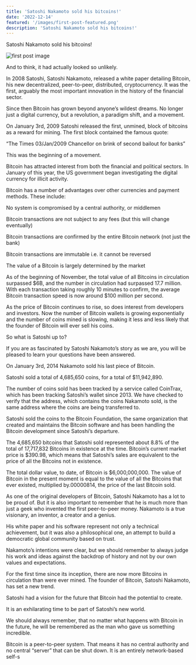 ```yaml
---
title: 'Satoshi Nakamoto sold his bitcoins!'
date: '2022-12-14'
featured: '/images/first-post-featured.png'
description: 'Satoshi Nakamoto sold his bitcoins!'
---
```


Satoshi Nakamoto sold his bitcoins!

![first post image](/images/first-post-content.png)

And to think, it had actually looked so unlikely.

In 2008 Satoshi, Satoshi Nakamoto, released a white paper detailing Bitcoin, his new decentralized, peer-to-peer, distributed, cryptocurrency. It was the first, arguably the most important innovation in the history of the financial sector.

Since then Bitcoin has grown beyond anyone’s wildest dreams. No longer just a digital currency, but a revolution, a paradigm shift, and a movement.

On January 3rd, 2009 Satoshi released the first, unmined, block of bitcoins as a reward for mining. The first block contained the famous quote:

“The Times 03/Jan/2009 Chancellor on brink of second bailout for banks”

This was the beginning of a movement.

Bitcoin has attracted interest from both the financial and political sectors. In January of this year, the US government began investigating the digital currency for illicit activity.

Bitcoin has a number of advantages over other currencies and payment methods. These include:

No system is compromised by a central authority, or middlemen

Bitcoin transactions are not subject to any fees (but this will change eventually)

Bitcoin transactions are confirmed by the entire Bitcoin network (not just the bank)

Bitcoin transactions are immutable i.e. it cannot be reversed

The value of a Bitcoin is largely determined by the market

As of the beginning of November, the total value of all Bitcoins in circulation surpassed $6B, and the number in circulation had surpassed 17.7 million. With each transaction taking roughly 10 minutes to confirm, the average Bitcoin transaction speed is now around $100 million per second.

As the price of Bitcoin continues to rise, so does interest from developers and investors. Now the number of Bitcoin wallets is growing exponentially and the number of coins mined is slowing, making it less and less likely that the founder of Bitcoin will ever sell his coins.

So what is Satoshi up to?

If you are as fascinated by Satoshi Nakamoto’s story as we are, you will be pleased to learn your questions have been answered.

On January 3rd, 2014 Nakamoto sold his last piece of Bitcoin.

Satoshi sold a total of 4,685,650 coins, for a total of $11,942,890.

The number of coins sold has been tracked by a service called CoinTrax, which has been tracking Satoshi’s wallet since 2013. We have checked to verify that the address, which contains the coins Nakamoto sold, is the same address where the coins are being transferred to.

Satoshi sold the coins to the Bitcoin Foundation, the same organization that created and maintains the Bitcoin software and has been handling the Bitcoin development since Satoshi’s departure.

The 4,685,650 bitcoins that Satoshi sold represented about 8.8% of the total of 17,717,832 Bitcoins in existence at the time. Bitcoin’s current market price is $390.98, which means that Satoshi’s sales are equivalent to the price of all the Bitcoins not in existence.

The total dollar value, to date, of Bitcoin is $6,000,000,000. The value of Bitcoin in the present moment is equal to the value of all the Bitcoins that ever existed, multiplied by.00000814, the price of the last Bitcoin sold.

As one of the original developers of Bitcoin, Satoshi Nakamoto has a lot to be proud of. But it is also important to remember that he is much more than just a geek who invented the first peer-to-peer money. Nakamoto is a true visionary, an inventor, a creator and a genius.

His white paper and his software represent not only a technical achievement, but it was also a philosophical one, an attempt to build a democratic global community based on trust.

Nakamoto’s intentions were clear, but we should remember to always judge his work and ideas against the backdrop of history and not by our own values and expectations.

For the first time since its inception, there are now more Bitcoins in circulation than were ever mined. The founder of Bitcoin, Satoshi Nakamoto, has set a new trend.

Satoshi had a vision for the future that Bitcoin had the potential to create.

It is an exhilarating time to be part of Satoshi’s new world.

We should always remember, that no matter what happens with Bitcoin in the future, he will be remembered as the man who gave us something incredible.

Bitcoin is a peer-to-peer system. That means it has no central authority and no central “server” that can be shut down. It is an entirely network-based self-s
